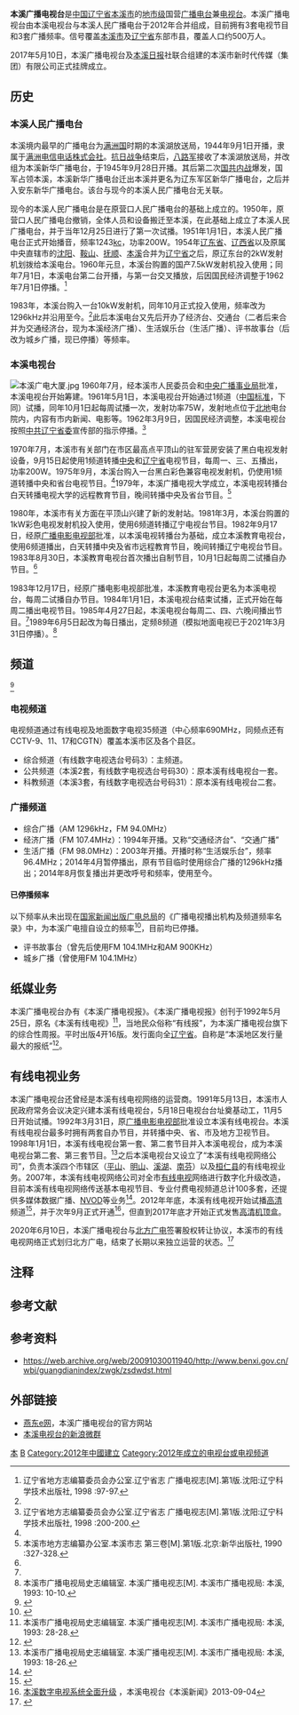 {{電視網資訊
| 電視網名稱     = 本溪广播电视台
| 電視網商標檔案 = BXTV.jpg
| 電視網商標尺寸 = 100px
| 電視網商標名稱 = 本溪广播电视台
| 類型           = [[无线电视|无线电视]]、[[有线电视|有线电视]]、[[广播|广播]]
| 品牌           = 
| 開播日期       = 2012年
| 國家           = {{PRC}}
| 可收視地區     = [[本溪市|本溪市]]
| 創立日期       = 2012年
| 創立者         = 
| 口號           = 
| 格言           = 
| 收視率         = 
| 收視率調查時間 = 
| 收視率資料來源 = 
| 市場占有率     = 
| 擁有者         = 
| 持股者         = 
| 關鍵人物       = 
| 旗下類比頻道   = 
| 旗下數位頻道   = 
| 官方網站       = http://bxmhw.com/
| 備註           = 
|}}
'''本溪广播电视台'''是[[中华人民共和国|中国]][[辽宁省|辽宁省]][[本溪市|本溪市]]的[[地级|地市级]]国营[[广播电台|广播电台]]兼[[电视台|电视台]]。本溪广播电视台由本溪电视台与本溪人民广播电台于2012年合并组成，目前拥有3套电视节目和3套广播频率。信号覆盖[[本溪市|本溪市]]及[[辽宁省|辽宁省]]东部市县，覆盖人口约500万人。

2017年5月10日，本溪广播电视台及[[本溪日报|本溪日报]]社联合组建的本溪市新时代传媒（集团）有限公司正式挂牌成立。

==历史==
===本溪人民广播电台===
本溪境内最早的广播电台为[[满洲国|满洲国]]时期的本溪湖放送局，1944年9月1日开播，隶属于[[满洲电信电话株式会社|满洲电信电话株式会社]]。[[中国抗日战争|抗日战争]]结束后，[[八路军|八路军]]接收了本溪湖放送局，并改组为本溪新华广播电台，于1945年9月28日开播。其后第二次[[国共内战|国共内战]]爆发，国军占领本溪，本溪新华广播电台迁出本溪并更名为辽东军区新华广播电台，之后并入安东新华广播电台。该台与现今的本溪人民广播电台无关联。

现今的本溪人民广播电台是在原营口人民广播电台的基础上成立的。1950年，原营口人民广播电台撤销，全体人员和设备搬迁至本溪，在此基础上成立了本溪人民广播电台，并于当年12月25日进行了第一次试播。1951年1月1日，本溪人民广播电台正式开始播音，频率1243[[千周|kc]]，功率200W。1954年[[辽东省|辽东省]]、[[辽西省|辽西省]]以及原属中央直辖市的[[沈阳|沈阳]]、[[鞍山|鞍山]]、[[抚顺|抚顺]]、[[本溪|本溪]]合并为[[辽宁省|辽宁省]]之后，原辽东台的2kW发射机划拨给本溪电台。1960年元旦，本溪台购置的国产7.5kW发射机投入使用；同年7月1日，本溪电台第二台开播，与第一台交叉播放，后因国民经济调整于1962年7月1日停播。<ref name=lnsz1>辽宁省地方志编纂委员会办公室.辽宁省志 广播电视志[M].第1版.沈阳:辽宁科学技术出版社, 1998 :97-97.</ref>

1983年，本溪台购入一台10kW发射机，同年10月正式投入使用，频率改为1296kHz并沿用至今。<ref name=lnsz1/>此后本溪电台又先后开办了经济台、交通台（二者后来合并为交通经济台，现为本溪经济广播）、生活娱乐台（生活广播）、评书故事台（后改为城乡广播，现已停播）等频率。

===本溪电视台===
[[File:本溪广电大厦.jpg|thumb]]
1960年7月，经本溪市人民委员会和[[中央广播事业局|中央广播事业局]]批准，本溪电视台开始筹建。1961年5月1日，本溪电视台开始通过1频道（[[中华人民共和国电视频道频率划分列表|中国标准]]，下同）试播，同年10月1日起每周试播一次，发射功率75W，发射地点位于[[北地街道|北地]]电台院内，内容有市内新闻、电影等。1962年3月9日，因国民经济调整，本溪电视台按照[[中共辽宁省委|中共辽宁省委]]宣传部的指示停播。<ref name=lnsz2>辽宁省地方志编纂委员会办公室.辽宁省志 广播电视志[M].第1版.沈阳:辽宁科学技术出版社, 1998 :200-200.</ref>

1970年7月，本溪市有关部门在市区最高点平顶山的驻军营房安装了黑白电视发射设备，9月15日起使用1频道转播[[中国中央电视台|中央]]和[[辽宁广播电视台|辽宁省]]电视节目，每周一、三、五播出，功率200W。1975年9月，本溪台购入一台黑白彩色兼容电视发射机，仍使用1频道转播中央和省台电视节目。<ref name=lnsz2/>1979年，本溪广播电视大学成立，本溪电视转播台白天转播电视大学的远程教育节目，晚间转播中央及省台节目。<ref name=bxsz>本溪市地方志编纂办公室.本溪市志 第三卷[M].第1版.北京:新华出版社, 1990 :327-328.</ref>

1980年，本溪市有关方面在平顶山兴建了新的发射站。1981年3月，本溪台购置的1kW彩色电视发射机投入使用，使用6频道转播辽宁电视台节目。1982年9月17日，经原[[广播电影电视部|广播电影电视部]]批准，以本溪电视转播台为基础，成立本溪教育电视台{{noteTag|与20世纪90年代播出的本溪教育电视台无关联。}}，使用6频道播出，白天转播中央及省市远程教育节目，晚间转播辽宁电视台节目。1983年8月30日，本溪教育电视台首次播出自制节目，10月1日起每周二试播自办节目。<ref name=bxsz/>

1983年12月17日，经原广播电影电视部批准，本溪教育电视台更名为本溪电视台，每周二试播自办节目。1984年1月1日，本溪电视台结束试播，正式开始在每周二播出电视节目。1985年4月27日起，本溪电视台每周二、四、六晚间播出节目。<ref name=lnsz2/>1989年6月5日起改为每日播出，定频8频道（模拟地面电视已于2021年3月31日停播）。<ref>本溪市广播电视局史志编辑室. 本溪广播电视志[M]. 本溪市广播电视局: 本溪, 1993: 10-10. </ref>

== 频道 ==
<ref name="channel">{{Cite web |url=http://www.bxgdw.com/system/2013/03/01/010063688.shtml |title=本溪广播电视台3月1日华丽蜕变全新呈现 |access-date=2013-06-23 |archive-url=https://web.archive.org/web/20160304135532/http://www.bxgdw.com/system/2013/03/01/010063688.shtml |archive-date=2016-03-04 |dead-url=yes }}</ref>
=== 电视频道 ===
电视频道通过有线电视及地面数字电视35频道（中心频率690MHz，同频点还有CCTV-9、11、17和CGTN）覆盖本溪市区及各个县区。
*综合频道（有线数字电视选台号码3）：主频道。
*公共频道（本溪2套，有线数字电视选台号码30）：原本溪有线电视台一套。
*科教频道（本溪3套，有线数字电视选台号码31）：原本溪有线电视台二套。

=== 广播频道 ===
*综合广播（AM 1296kHz，FM 94.0MHz）
*经济广播（FM 107.4MHz）：1994年开播。又称“交通经济台”、“交通广播”
*生活广播（FM 98.0MHz）：2003年开播。开播时称“生活娱乐台”，频率96.4MHz；2014年4月暂停播出，原有节目临时使用综合广播的1296kHz播出；2014年8月恢复播出并更改呼号和频率，使用至今。

==== 已停播频率 ====
以下频率从未出现在[[国家新闻出版广电总局|国家新闻出版广电总局]]的《广播电视播出机构及频道频率名录》中，为本溪广电擅自设立的频率<ref>{{cite web | url=http://www.sarft.gov.cn/shanty/resource/appendix/2013/01/14/20130116102112200275.xls | title=广播电视播出机构及频道频率名录 | publisher=国家新闻出版广电总局 | accessdate=2014-03-05 | archive-url=https://web.archive.org/web/20150924094531/http://www.sarft.gov.cn/shanty/resource/appendix/2013/01/14/20130116102112200275.xls | archive-date=2015-09-24 | dead-url=yes }}</ref>，目前均已停播。
*评书故事台（曾先后使用FM 104.1MHz和AM 900KHz）
*城乡广播（曾使用FM 104.1MHz）

==纸媒业务==
本溪广播电视台办有《本溪广播电视报》。《本溪广播电视报》创刊于1992年5月25日，原名《本溪有线电视》<ref>本溪市广播电视局史志编辑室. 本溪广播电视志[M]. 本溪市广播电视局: 本溪, 1993: 28-28. </ref>，当地民众俗称“有线报”，为本溪广播电视台旗下的综合性周报。平时出版4开16版。发行面向全[[辽宁省|辽宁省]]。自称是“本溪地区发行量最大的报纸”<ref>{{Cite web |url=http://www.bxmhw.com/gdb/index.shtml |title=《本溪广播电视报》官网 |access-date=2013-08-17 |archive-date=2019-08-11 |archive-url=https://web.archive.org/web/20190811052207/http://www.bxmhw.com/gdb/index.shtml |dead-url=no }}</ref>。

== 有线电视业务 ==
本溪广播电视台还曾经是本溪有线电视网络的运营商。1991年5月13日，本溪市人民政府常务会议决定兴建本溪有线电视台，5月18日电视台台址奠基动工，11月5日开始试播。1992年3月31日，原[[广播电影电视部|广播电影电视部]]批准设立本溪有线电视台。本溪有线电视台最多时拥有两套自办节目，并转播中央、省、市及地方卫视节目。1998年1月1日，本溪有线电视台第一套、第二套节目并入本溪电视台，成为本溪电视台第二套、第三套节目。<ref>本溪市广播电视局史志编辑室. 本溪广播电视志[M]. 本溪市广播电视局: 本溪, 1993: 18-26. </ref>之后本溪电视台又设立了“本溪有线电视网络公司”，负责本溪四个市辖区（[[平山区|平山]]、[[明山区|明山]]、[[溪湖區|溪湖]]、[[南芬|南芬]]）以及[[桓仁满族自治县|桓仁县]]的有线电视业务。2007年，本溪有线电视网络公司对全市[[有线电视|有线电视]]网络进行数字化升级改造，目前本溪有线电视网络传送基本电视节目、专业付费电视频道总计100多套，还提供多媒体数据广播、[[视频点播#准视频点播|NVOD]]等业务<ref>{{Cite web |url=http://www.bxmhw.com/szds/index.shtml |title=本溪数字电视介绍 |access-date=2013-09-30 |archive-date=2019-08-11 |archive-url=https://web.archive.org/web/20190811135422/http://www.bxmhw.com/szds/index.shtml |dead-url=no }}</ref>。2012年年底，本溪有线电视开始试播[[高清|高清]]频道<ref>{{Cite web |url=http://bbs.asiatvro.com/thread-683384-1-1.html |title=辽宁省本溪市有线高清开始测试播出 |access-date=2013-09-30 |archive-url=https://web.archive.org/web/20150402192312/http://bbs.asiatvro.com/thread-683384-1-1.html |archive-date=2015-04-02 |dead-url=yes }}</ref>，并于次年9月正式开通<ref>[http://www.bxgdw.com/system/2013/09/04/010162041.shtml 本溪数字电视系统全面升级] {{Wayback|url=http://www.bxgdw.com/system/2013/09/04/010162041.shtml |date=20131002034945 }}，本溪电视台《本溪新闻》2013-09-04</ref>，但直到2017年底才开始正式发售[[高清|高清]][[机顶盒|机顶盒]]。

2020年6月10日，本溪广播电视台与[[北方广电|北方广电]]签署股权转让协议，本溪市的有线电视网络正式划归北方广电，结束了长期以来独立运营的状态。<ref>{{cite news |author1=舒畅 |title=“辽宁一网”整合新进展——本溪有线电视网络并入北方广电网络公司一体化运营 |url=http://www.bfgd.com.cn/news_cont_545.html |accessdate=2020-06-20 |publisher=北方广电网 |date=2020-06-10 |archive-date=2020-06-21 |archive-url=https://web.archive.org/web/20200621103026/http://www.bfgd.com.cn/news_cont_545.html |dead-url=no }}</ref>

== 注释 ==
<references group="註" />

== 参考文献 ==
{{reflist}}

== 参考资料 ==
*https://web.archive.org/web/20091030011940/http://www.benxi.gov.cn/wbj/guangdianindex/zwgk/zsdwdst.html

== 外部链接 ==

* [https://web.archive.org/web/20130824184856/http://bxmhw.com/ 燕东e网]，本溪广播电视台的官方网站
* [http://q.weibo.com/538833 本溪电视台的新浪微群]{{dead link|date=2018年3月 |bot=InternetArchiveBot |fix-attempted=yes }}

{{辽宁省的电视台}}
{{辽宁省的电台}}

[[Category:辽宁省电视台|本]]
[[Category:本溪媒体|B]]
[[Category:2012年中國建立|Category:2012年中國建立]]
[[Category:2012年成立的电视台或电视频道|Category:2012年成立的电视台或电视频道]]